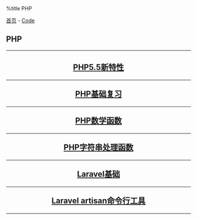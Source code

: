 %title PHP

[[../../index|首页]] - [[../index|Code]]
==PHP==
----
<center>
<h2>
[[php55|PHP5.5新特性]]
----
[[basic_review|PHP基础复习]]
----
[[func_math|PHP数学函数]]
----
[[func_string|PHP字符串处理函数]]
----
[[laravel_base|Laravel基础]]
----
[[laravel_artisan|Laravel artisan命令行工具]]
</h2>
</center>
----
